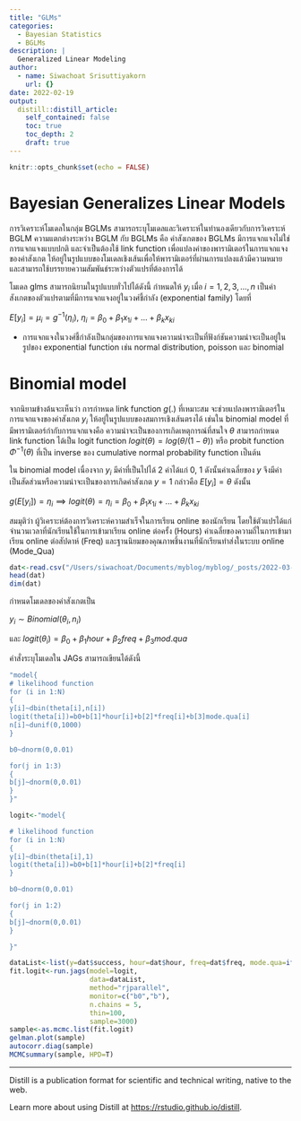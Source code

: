 ```yaml
---
title: "GLMs"
categories:
  - Bayesian Statistics
  - BGLMs
description: |
  Generalized Linear Modeling
author:
  - name: Siwachoat Srisuttiyakorn
    url: {}
date: 2022-02-19
output:
  distill::distill_article:
    self_contained: false
    toc: true
    toc_depth: 2
    draft: true
---
```


```r
knitr::opts_chunk$set(echo = FALSE)
```



# Bayesian Generalizes Linear Models

การวิเคราะห์โมเดลในกลุ่ม BGLMs สามารถระบุโมเดลและวิเคราะห์ในทำนองเดียวกับการวิเคราะห์ BGLM ความแตกต่างระหว่าง BGLM กับ BGLMs คือ ค่าสังเกตของ BGLMs มีการแจกแจงไม่ใช่การแจกแจงแบบปกติ และจำเป็นต้องใช้ link function เพื่อแปลงค่าของพารามิเตอร์ในการแจกแจงของค่าสังเกต ให้อยู่ในรูปแบบของโมเดลเชิงเส้นเพื่อให้พารามิเตอร์ที่ผ่านการแปลงแล้วมีความหมาย และสามารถใช้บรรยายความสัมพันธ์ระหว่างตัวแปรที่ต้องการได้ 

โมเดล glms สามารถนิยามในรูปแบบทั่วไปได้ดังนี้ กำหนดให้ $y_i$ เมื่อ $i=1,2,3,...,n$ เป็นค่าสังเกตของตัวแปรตามที่มีการแจกแจงอยู่ในวงศ์ชี้กำลัง (exponential family) โดยที่

$E[y_i]=\mu_i=g^{-1}(\eta_i)$, $\eta_i=\beta_0+\beta_1x_{1i}+...+\beta_kx_{ki}$

- การแจกแจงในวงศ์ชี้กำลังเป็นกลุ่มของการแจกแจงความน่าจะเป็นที่ฟังก์ชันความน่าจะเป็นอยู่ในรูปของ exponential function เช่น normal distribution, poisson และ binomial 

# Binomial model

จากนิยามข้างต้นจะเห็นว่า การกำหนด link function $g(.)$ ที่เหมาะสม จะช่วยแปลงพารามิเตอร์ในการแจกแจงของค่าสังเกต $y_i$ ให้อยู่ในรูปแบบของสมการเชิงเส้นตรงได้ เช่นใน binomial model ที่มีพารามิเตอร์กำกับการแจกแจงคือ ความน่าจะเป็นของการเกิดเหตุการณ์ที่สนใจ $\theta$ สามารถกำหนด link function ได้เป็น logit function $logit(\theta)=log(\theta/(1-\theta))$ หรือ probit function $\Phi^{-1}(\theta)$ ที่เป็น inverse ของ cumulative normal probability function เป็นต้น

ใน binomial model เนื่องจาก $y_i$ มีค่าที่เป็นไปได้ 2 ค่าได้แก่ 0, 1 ดังนั้นค่าเฉลี่ยของ $y$ จึงมีค่าเป็นสัดส่วนหรือความน่าจะเป็นของการเกิดค่าสังเกต $y=1$ กล่าวคือ $E[y_i]=\theta$ ดังนั้น

$g(E[y_i])=\eta_i \implies logit(\theta)=\eta_i=\beta_0+\beta_1x_{1i}+...+\beta_kx_{ki}$

สมมุติว่า ผู้วิเคราะห์ต้องการวิเคราะห์ความสำเร็จในการเรียน online ของนักเรียน โดยใช้ตัวแปรได้แก่ จำนวนเวลาที่นักเรียนใช้ในการเข้ามาเรียน online ต่อครั้ง (Hours) ค่าเฉลี่ยของความถี่ในการเข้ามาเรียน online ต่อสัปดาห์ (Freq) และฐานนิยมของคุณภาพชิ้นงานที่นักเรียนทำส่งในระบบ online (Mode_Qua)

```r
dat<-read.csv("/Users/siwachoat/Documents/myblog/myblog/_posts/2022-03-05-glm2/binomial.csv")
head(dat)
dim(dat)
```

กำหนดโมเดลของค่าสังเกตเป็น

$y_i \sim Binomial(\theta_i, n_i)$

และ $logit(\theta_i)=\beta_0+\beta_1hour+\beta_2freq+\beta_3mod.qua$

คำสั่งระบุโมเดลใน JAGs สามารถเขียนได้ดังนี้

```r
"model{
# likelihood function
for (i in 1:N)
{
y[i]~dbin(theta[i],n[i])
logit(theta[i])=b0+b[1]*hour[i]+b[2]*freq[i]+b[3]mode.qua[i]
n[i]~dunif(0,1000)
}

b0~dnorm(0,0.01)

for(j in 1:3)
{
b[j]~dnorm(0,0.01)
}
}"

```


```r
logit<-"model{

# likelihood function
for (i in 1:N)
{
y[i]~dbin(theta[i],1)
logit(theta[i])=b0+b[1]*hour[i]+b[2]*freq[i]
}

b0~dnorm(0,0.01)

for(j in 1:2)
{
b[j]~dnorm(0,0.01)
}

}"

dataList<-list(y=dat$success, hour=dat$hour, freq=dat$freq, mode.qua=ifelse(dat$mode.qua=="poor",0,1), N=dim(dat)[1])
fit.logit<-run.jags(model=logit,
                    data=dataList,
                    method="rjparallel",
                    monitor=c("b0","b"),
                    n.chains = 5,
                    thin=100,
                    sample=3000)
sample<-as.mcmc.list(fit.logit)
gelman.plot(sample)
autocorr.diag(sample)
MCMCsummary(sample, HPD=T)
```

---

Distill is a publication format for scientific and technical writing, native to the web.

Learn more about using Distill at <https://rstudio.github.io/distill>.


